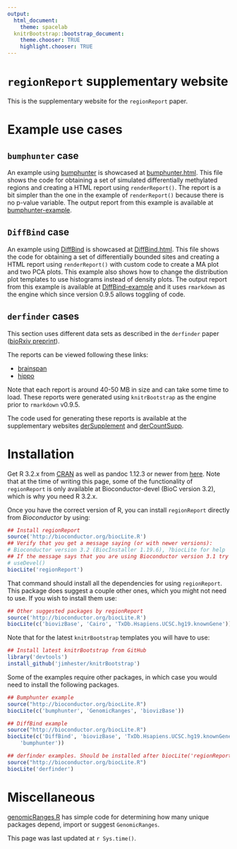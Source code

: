 ```yaml
---
output:
  html_document:
    theme: spacelab
  knitrBootstrap::bootstrap_document:
    theme.chooser: TRUE
    highlight.chooser: TRUE
---
```


`regionReport` supplementary website
====================================

This is the supplementary website for the `regionReport` paper. 

# Example use cases

## `bumphunter` case

An example using [bumphunter](http://bioconductor.org/packages/release/bioc/html/bumphunter.html) is showcased at [bumphunter.html](http://www.bioconductor.org/packages/devel/bioc/vignettes/regionReport/inst/doc/bumphunterExample.html). This file shows the code for obtaining a set of simulated differentially methylated regions and creating a HTML report using `renderReport()`. The report is a bit simpler than the one in the example of `renderReport()` because there is no p-value variable. The output report from this example is available at [bumphunter-example](http://www.bioconductor.org/packages/devel/bioc/vignettes/regionReport/inst/doc/bumphunterExampleOutput.html).


## `DiffBind` case

An example using [DiffBind](http://bioconductor.org/packages/release/bioc/html/DiffBind.html) is showcased at [DiffBind.html](/regionReportSupp/DiffBind.html). This file shows the code for obtaining a set of differentially bounded sites and creating a HTML report using `renderReport()` with custom code to create a MA plot and two PCA plots. This example also shows how to change the distribution plot templates to use histograms instead of density plots. The output report from this example is available at [DiffBind-example](/regionReportSupp/DiffBind-example/index.html) and it uses `rmarkdown` as the engine which since version 0.9.5 allows toggling of code.

## `derfinder` cases

This section uses different data sets as described in the `derfinder` paper ([bioRxiv preprint](http://biorxiv.org/content/early/2015/02/19/015370)).

The reports can be viewed following these links:

* [brainspan](/regionReportSupp/brainspan/basicExploration.html)
* [hippo](/regionReportSupp/hippo/basicExploration.html)

Note that each report is around 40-50 MB in size and can take some time to load. These reports were generated using `knitrBootstrap` as the engine prior to `rmarkdown` v0.9.5.

The code used for generating these reports is available at the supplementary websites [derSupplement](http://leekgroup.github.io/derSupplement/) and [derCountSupp](http://leekgroup.github.io/derCountSupp/).


# Installation

Get R 3.2.x from [CRAN](http://cran.r-project.org/) as well as pandoc 
1.12.3 or newer from [here](http://johnmacfarlane.net/pandoc/installing.html). Note that at the time of writing this page, some of the functionality of `regionReport` is only available at Bioconductor-devel (BioC version 3.2), which is why you need R 3.2.x.

Once you have the correct version of R, you can install `regionReport` directly from _Bioconductor_ by using:

```r
## Install regionReport
source('http://bioconductor.org/biocLite.R')
## Verify that you get a message saying (or with newer versions):
# Bioconductor version 3.2 (BiocInstaller 1.19.6), ?biocLite for help
## If the message says that you are using Bioconductor version 3.1 try using
# useDevel()
biocLite('regionReport')
```

That command should install all the dependencies for using `regionReport`. This package does suggest a couple other ones, which you might not need to use. If you wish to install them use:


```r
## Other suggested packages by regionReport
source('http://bioconductor.org/biocLite.R')
biocLite(c('biovizBase', 'Cairo', 'TxDb.Hsapiens.UCSC.hg19.knownGene'))
```


Note that for the latest `knitrBootstrap` templates you will have to use:

```r
## Install latest knitrBootstrap from GitHub
library('devtools')
install_github('jimhester/knitrBootstrap')
```

Some of the examples require other packages, in which case you would need to install the following packages.

```r
## Bumphunter example
source("http://bioconductor.org/biocLite.R")
biocLite(c('bumphunter', 'GenomicRanges', 'biovizBase'))

## DiffBind example
source("http://bioconductor.org/biocLite.R")
biocLite(c('DiffBind', 'biovizBase', 'TxDb.Hsapiens.UCSC.hg19.knownGene',
    'bumphunter'))

## derfinder examples. Should be installed after biocLite('regionReport')
source("http://bioconductor.org/biocLite.R")
biocLite('derfinder')
```



# Miscellaneous

[genomicRanges.R](/regionReportSupp/genomicRanges.R) has simple code for determining how many unique packages depend, import or suggest `GenomicRanges`.

This page was last updated at `r Sys.time()`.

